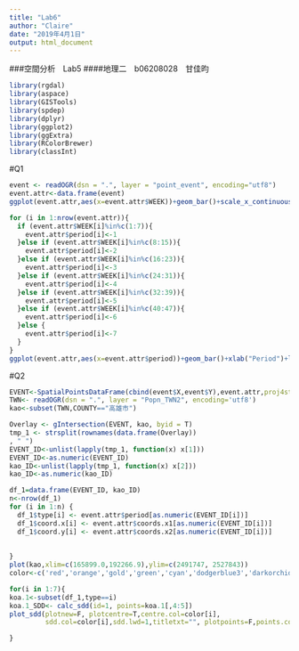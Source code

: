 ```yaml
---
title: "Lab6"
author: "Claire"
date: "2019年4月1日"
output: html_document
---
```

###空間分析　Lab5
####地理二　b06208028　甘佳昀
```r
library(rgdal)
library(aspace)
library(GISTools)
library(spdep)
library(dplyr)
library(ggplot2)
library(ggExtra)
library(RColorBrewer)
library(classInt)

```

#Q1
```r
event <- readOGR(dsn = ".", layer = "point_event", encoding="utf8")
event.attr<-data.frame(event)
ggplot(event.attr,aes(x=event.attr$WEEK))+geom_bar()+scale_x_continuous(breaks=seq(0, 53, 5))+xlab("Week")+labs(title="By Week")
```

```r
for (i in 1:nrow(event.attr)){
  if (event.attr$WEEK[i]%in%c(1:7)){
    event.attr$period[i]<-1
  }else if (event.attr$WEEK[i]%in%c(8:15)){
    event.attr$period[i]<-2
  }else if (event.attr$WEEK[i]%in%c(16:23)){
    event.attr$period[i]<-3
  }else if (event.attr$WEEK[i]%in%c(24:31)){
    event.attr$period[i]<-4
  }else if (event.attr$WEEK[i]%in%c(32:39)){
    event.attr$period[i]<-5
  }else if (event.attr$WEEK[i]%in%c(40:47)){
    event.attr$period[i]<-6
  }else {
    event.attr$period[i]<-7
  }
}
ggplot(event.attr,aes(x=event.attr$period))+geom_bar()+xlab("Period")+labs(title="Period")
```


#Q2
```r
EVENT<-SpatialPointsDataFrame(cbind(event$X,event$Y),event.attr,proj4string=CRS("+proj=tmerc +lat_0=0 +lon_0=121 +k=0.9999 +x_0=250000 +y_0=0 +ellps=GRS80 +units=m +no_defs"))
TWN<- readOGR(dsn = ".", layer = "Popn_TWN2", encoding='utf8')
kao<-subset(TWN,COUNTY=="高雄市")

Overlay <- gIntersection(EVENT, kao, byid = T) 
tmp_1 <- strsplit(rownames(data.frame(Overlay))
, " ") 
EVENT_ID<-unlist(lapply(tmp_1, function(x) x[1]))
EVENT_ID<-as.numeric(EVENT_ID)
kao_ID<-unlist(lapply(tmp_1, function(x) x[2]))
kao_ID<-as.numeric(kao_ID)

df_1=data.frame(EVENT_ID, kao_ID)
n<-nrow(df_1)
for (i in 1:n) {
  df_1$type[i] <- event.attr$period[as.numeric(EVENT_ID[i])] 
  df_1$coord.x[i] <- event.attr$coords.x1[as.numeric(EVENT_ID[i])] 
  df_1$coord.y[i] <- event.attr$coords.x2[as.numeric(EVENT_ID[i])] 
  
  
}
plot(kao,xlim=c(165899.0,192266.9),ylim=c(2491747, 2527843))
color<-c('red','orange','gold','green','cyan','dodgerblue3','darkorchid3')

for(i in 1:7){
koa.1<-subset(df_1,type==i)
koa.1_SDD<- calc_sdd(id=1, points=koa.1[,4:5])
plot_sdd(plotnew=F, plotcentre=T,centre.col=color[i],
         sdd.col=color[i],sdd.lwd=1,titletxt="", plotpoints=F,points.col="black")

}
```